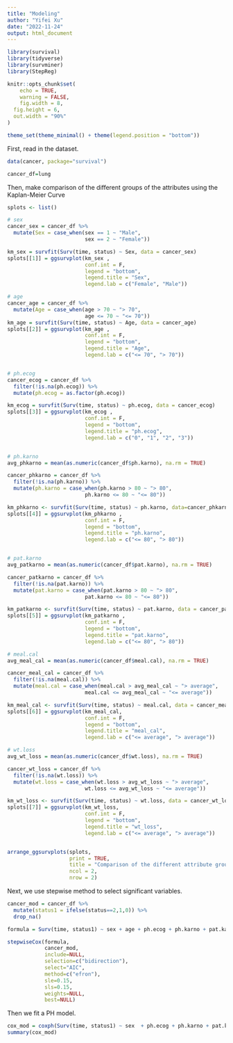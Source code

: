 ```yaml
---
title: "Modeling"
author: "Yifei Xu"
date: "2022-11-24"
output: html_document
---
```


```r
library(survival)
library(tidyverse)
library(survminer)
library(StepReg)
```

```r
knitr::opts_chunk$set(
	echo = TRUE,
	warning = FALSE,
	fig.width = 8, 
  fig.height = 6,
  out.width = "90%"
)

theme_set(theme_minimal() + theme(legend.position = "bottom"))
```


First, read in the dataset.

```r
data(cancer, package="survival")

cancer_df=lung
```

Then, make comparison of the different groups of the attributes using the Kaplan-Meier Curve
```r
splots <- list()

# sex
cancer_sex = cancer_df %>%
  mutate(Sex = case_when(sex == 1 ~ "Male",
                         sex == 2 ~ "Female")) 

km_sex = survfit(Surv(time, status) ~ Sex, data = cancer_sex) 
splots[[1]] = ggsurvplot(km_sex , 
                         conf.int = F, 
                         legend = "bottom", 
                         legend.title = "Sex",
                         legend.lab = c("Female", "Male"))

# age
cancer_age = cancer_df %>%
  mutate(Age = case_when(age > 70 ~ "> 70",
                         age <= 70 ~ "<= 70")) 
km_age = survfit(Surv(time, status) ~ Age, data = cancer_age)
splots[[2]] = ggsurvplot(km_age , 
                         conf.int = F, 
                         legend = "bottom",
                         legend.title = "Age",
                         legend.lab = c("<= 70", "> 70"))


# ph.ecog
cancer_ecog = cancer_df %>%
  filter(!is.na(ph.ecog)) %>%
  mutate(ph.ecog = as.factor(ph.ecog))

km_ecog = survfit(Surv(time, status) ~ ph.ecog, data = cancer_ecog)
splots[[3]] = ggsurvplot(km_ecog , 
                         conf.int = F, 
                         legend = "bottom",
                         legend.title = "ph.ecog",
                         legend.lab = c("0", "1", "2", "3"))


# ph.karno
avg_phkarno = mean(as.numeric(cancer_df$ph.karno), na.rm = TRUE)

cancer_phkarno = cancer_df %>%
  filter(!is.na(ph.karno)) %>%
  mutate(ph.karno = case_when(ph.karno > 80 ~ "> 80",
                         ph.karno <= 80 ~ "<= 80")) 

km_phkarno <- survfit(Surv(time, status) ~ ph.karno, data=cancer_phkarno)
splots[[4]] = ggsurvplot(km_phkarno , 
                         conf.int = F, 
                         legend = "bottom",
                         legend.title = "ph.karno",
                         legend.lab = c("<= 80", "> 80"))


# pat.karno
avg_patkarno = mean(as.numeric(cancer_df$pat.karno), na.rm = TRUE)

cancer_patkarno = cancer_df %>%
  filter(!is.na(pat.karno)) %>%
  mutate(pat.karno = case_when(pat.karno > 80 ~ "> 80",
                         pat.karno <= 80 ~ "<= 80")) 

km_patkarno <- survfit(Surv(time, status) ~ pat.karno, data = cancer_patkarno)
splots[[5]] = ggsurvplot(km_patkarno , 
                         conf.int = F, 
                         legend = "bottom",
                         legend.title = "pat.karno",
                         legend.lab = c("<= 80", "> 80"))

# meal.cal
avg_meal_cal = mean(as.numeric(cancer_df$meal.cal), na.rm = TRUE)

cancer_meal_cal = cancer_df %>%
  filter(!is.na(meal.cal)) %>%
  mutate(meal.cal = case_when(meal.cal > avg_meal_cal ~ "> average",
                         meal.cal <= avg_meal_cal ~ "<= average")) 

km_meal_cal <- survfit(Surv(time, status) ~ meal.cal, data = cancer_meal_cal)
splots[[6]] = ggsurvplot(km_meal_cal, 
                         conf.int = F, 
                         legend = "bottom",
                         legend.title = "meal_cal",
                         legend.lab = c("<= average", "> average"))

# wt.loss
avg_wt_loss = mean(as.numeric(cancer_df$wt.loss), na.rm = TRUE)

cancer_wt_loss = cancer_df %>%
  filter(!is.na(wt.loss)) %>%
  mutate(wt.loss = case_when(wt.loss > avg_wt_loss ~ "> average",
                         wt.loss <= avg_wt_loss ~ "<= average")) 

km_wt_loss <- survfit(Surv(time, status) ~ wt.loss, data = cancer_wt_loss)
splots[[7]] = ggsurvplot(km_wt_loss, 
                         conf.int = F, 
                         legend = "bottom",
                         legend.title = "wt_loss",
                         legend.lab = c("<= average", "> average"))


arrange_ggsurvplots(splots, 
                    print = TRUE,
                    title = "Comparison of the different attribute groups using the Kaplan Meier Curve",
                    ncol = 2, 
                    nrow = 2)
```

Next, we use stepwise method to select significant variables.

```r
cancer_mod = cancer_df %>%
  mutate(status1 = ifelse(status==2,1,0)) %>%
  drop_na()

formula = Surv(time, status1) ~ sex + age + ph.ecog + ph.karno + pat.karno + meal.cal + wt.loss

stepwiseCox(formula, 
            cancer_mod,
            include=NULL,
            selection=c("bidirection"),
            select="AIC",
            method=c("efron"),
            sle=0.15,
            sls=0.15,
            weights=NULL,
            best=NULL)
```

Then we fit a PH model.

```r
cox_mod = coxph(Surv(time, status1) ~ sex  + ph.ecog + ph.karno + pat.karno + wt.loss, data = cancer_mod)
summary(cox_mod)
```



